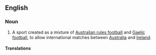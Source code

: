 ==English==
{{wikipedia}}

===Noun===
{{en-noun|head=[[international]] [[rules]] [[football]]}}

# {{label|en|soccer}} A sport created as a mixture of [[Australian rules football]] and [[Gaelic football]], to allow international matches between [[Australia]] and [[Ireland]].

====Translations====
{{trans-top|type of football}}
{{trans-mid}}
{{trans-bottom}}